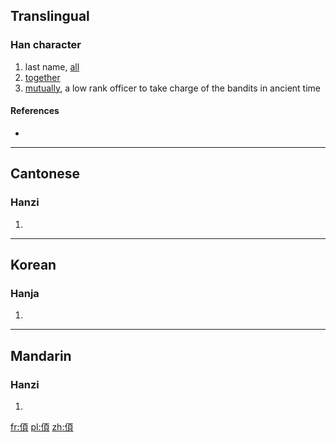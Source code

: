 ==Translingual==

===Han character===
{{Han char|rn=9|rad=人|as=09|sn=11|four=|canj=人一月金 (OMBC)|ids=⿰[[亻]][[頁]]}}

# last name, [[all]]
# [[together]]
# [[mutually]], a low rank officer to take charge of the bandits in ancient time

====References====
* {{Han ref|kx=0111.130|hdz=10188.050|uh=346F|ud=13423}}

----

==Cantonese==

===Hanzi===
{{yue-hanzi|jyut=|y=seui1}}

# {{defn|lang=yue|sort=人09}}
----

==Korean==

===Hanja===
{{ko-hanja|hangeul=수|rv=su|mr=su|y=su}}

# {{defn|lang=ko|sort=人09}}

----

==Mandarin==

===Hanzi===
{{cmn-hanzi|pin=[[xǔ]] ([[xu3]])|wg=hsü<sup>3</sup>}}

# {{defn|lang=cmn|sort=人09}}

[[fr:㑯]]
[[pl:㑯]]
[[zh:㑯]]